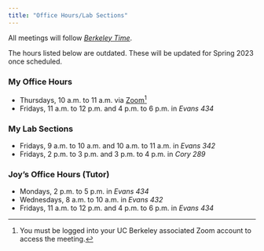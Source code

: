 ```yaml
---
title: "Office Hours/Lab Sections"
---
```


All meetings will follow [*Berkeley Time*](https://www.dailycal.org/2020/09/04/not-all-uc-berkeley-professors-use-berkeley-time-for-online-classes-students-say/).

::: {.callout-caution}
The hours listed below are outdated. These will be updated for Spring 2023 once scheduled. 
:::

### My Office Hours

-   Thursdays, 10 a.m. to 11 a.m. via [Zoom](https://berkeley.zoom.us/j/94387793073)[^1]
-   Fridays, 11 a.m. to 12 p.m. and 4 p.m. to 6 p.m. in *Evans 434*

[^1]: You must be logged into your UC Berkeley associated Zoom account to access the meeting.

### My Lab Sections

-   Fridays, 9 a.m. to 10 a.m. and 10 a.m. to 11 a.m. in *Evans 342*
-   Fridays, 2 p.m. to 3 p.m. and 3 p.m. to 4 p.m. in *Cory 289*

### Joy's Office Hours (Tutor)

-   Mondays, 2 p.m. to 5 p.m. in *Evans 434*
-   Wednesdays, 8 a.m. to 10 a.m. in *Evans 432*
-   Fridays, 11 a.m. to 12 p.m. and 4 p.m. to 6 p.m. in *Evans 434*
